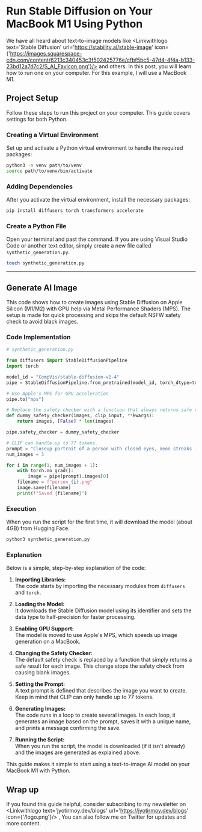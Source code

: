 
# Run Stable Diffusion on Your MacBook M1 Using Python

We have all heard about text-to-image models like <Linkwithlogo text='Stable Diffusion' url='https://stability.ai/stable-image' icon={'https://images.squarespace-cdn.com/content/6213c340453c3f502425776e/cfbf5bc5-47d4-4f4a-b133-23bd12a7d7c2/S_AI_Favicon.png'}/> and others. In this post, you will learn how to run one on your computer. For this example, I will use a MacBook M1.


## Project Setup

Follow these steps to run this project on your computer. This guide covers settings for both Python.

### Creating a Virtual Environment

Set up and activate a Python virtual environment to handle the required packages:

```bash
python3 -m venv path/to/venv  
source path/to/venv/bin/activate  
```

### Adding Dependencies

After you activate the virtual environment, install the necessary packages:

```bash
pip install diffusers torch transformers accelerate
```

### Create a Python File

Open your terminal and past the command. If you are using Visual Studio Code or another text editor, simply create a new file called `synthetic_generation.py`.

```bash
touch synthetic_generation.py
```

---

## Generate AI Image

This code shows how to create images using Stable Diffusion on Apple Silicon (M1/M2) with GPU help via Metal Performance Shaders (MPS). The setup is made for quick processing and skips the default NSFW safety check to avoid black images.

### Code Implementation

```py
# synthetic_generation.py

from diffusers import StableDiffusionPipeline
import torch

model_id = "CompVis/stable-diffusion-v1-4"
pipe = StableDiffusionPipeline.from_pretrained(model_id, torch_dtype=torch.float16)

# Use Apple's MPS for GPU acceleration
pipe.to("mps")

# Replace the safety checker with a function that always returns safe results.
def dummy_safety_checker(images, clip_input, **kwargs):
    return images, [False] * len(images)

pipe.safety_checker = dummy_safety_checker

# CLIP can handle up to 77 tokens.
prompt = "Closeup portrait of a person with closed eyes, neon streaks (purple, pink, green, blue) flowing from eyes down face and hand. Freckled skin, dark tousled hair, and soft lighting. Frontal, centered composition on a black background with a hand near the mouth adds intrigue. BREAK anime, bboil artist style, OBdonman, Anime art"
num_images = 3

for i in range(1, num_images + 1):
    with torch.no_grad():
        image = pipe(prompt).images[0]
    filename = f"person_{i}.png"
    image.save(filename)
    print(f"Saved {filename}")
```

### Execution

When you run the script for the first time, it will download the <Linkwithlogo text='CompVis/stable-diffusion-v1-4' url='https://huggingface.co/CompVis/stable-diffusion-v1-4' icon={{icon:SiHuggingface}}/> model (about 4GB) from Hugging Face.

```bash
python3 synthetic_generation.py
```

### Explanation

Below is a simple, step-by-step explanation of the code:

1. **Importing Libraries:**  
   The code starts by importing the necessary modules from `diffusers` and `torch`.

2. **Loading the Model:**  
   It downloads the Stable Diffusion model using its identifier and sets the data type to half-precision for faster processing.

3. **Enabling GPU Support:**  
   The model is moved to use Apple's MPS, which speeds up image generation on a MacBook.

4. **Changing the Safety Checker:**  
   The default safety check is replaced by a function that simply returns a safe result for each image. This change stops the safety check from causing blank images.

5. **Setting the Prompt:**  
   A text prompt is defined that describes the image you want to create. Keep in mind that CLIP can only handle up to 77 tokens.

6. **Generating Images:**  
   The code runs in a loop to create several images. In each loop, it generates an image based on the prompt, saves it with a unique name, and prints a message confirming the save.

7. **Running the Script:**  
   When you run the script, the model is downloaded (if it isn't already) and the images are generated as explained above.

This guide makes it simple to start using a text-to-image AI model on your MacBook M1 with Python.

## Wrap up

If you found this guide helpful, consider subscribing to my newsletter on <Linkwithlogo text='jyotirmoy.dev/blogs' url='https://jyotirmoy.dev/blogs' icon={'/logo.png'}/> ,  You can also follow me on Twitter <Linkwithlogo text='jyotirmoydotdev' url='https://x.com/jyotirmoydotdev' icon={{icon:FaXTwitter}}/> for updates and more content.